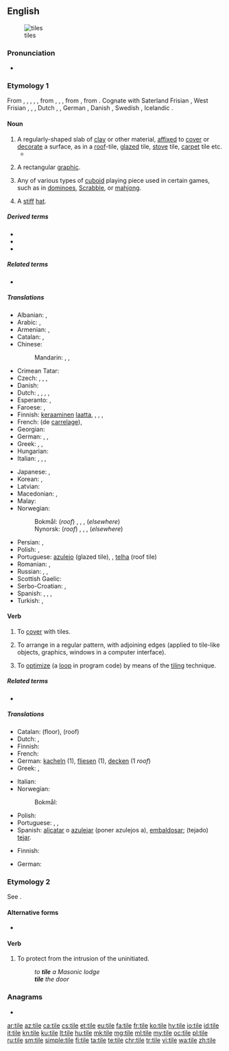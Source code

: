 ==English==
{{wikipedia|dab=tile (disambiguation)}}
{{wikipedia}}

[[File:A aesthetic tile.JPG|thumb|tiles]]

===Pronunciation===
* {{rhymes|aɪl|lang=en}}

===Etymology 1===
From {{etyl|enm|en}} {{m|enm|tile}}, {{m|enm|tyle}}, {{m|enm|tigel}}, {{m|enm|tiȝel}}, {{m|enm|teȝele}}, from {{etyl|ang|en}} {{m|ang|tieġle}}, {{m|ang|tiġle}}, {{m|ang|tiġele||tile; brick}}, from {{inh|en|gem-pro|*tigulǭ||tile}}, from {{etyl|la|en}} {{m|la|tēgula}}. Cognate with Saterland Frisian {{m|stq|Tichel||tile}}, West Frisian {{m|fy|teil}}, {{m|fy|tegel}}, {{m|fy|tichel||tile}}, Dutch {{m|nl|tichel}}, {{m|nl|tegel||tile}}, German {{m|de|Ziegel||brick; tile}}, Danish {{m|da|tegl||brick}}, Swedish {{m|sv|tegel||brick; tile}}, Icelandic {{m|is|tigl||tile; brick}}.

====Noun====
{{en-noun}}

# A regularly-shaped slab of [[clay]] or other material, [[affixed]] to [[cover]] or [[decorate]] a surface, as in a [[roof]]-tile, [[glazed]] tile, [[stove]] tile, [[carpet]] tile etc.
#* {{quote-book|year=1963|author={{w|Margery Allingham}}
|title={{w|The China Governess}}
|chapter=3|url=http://openlibrary.org/works/OL2004261W
|passage=Sepia Delft '''tiles''' surrounded the fireplace, their crudely drawn Biblical scenes in faded cyclamen blending with the pinkish pine, while above them, instead of a mantelshelf, there was an archway high enough to form a balcony with slender balusters and a tapestry-hung wall behind.}}
# {{lb|en|computing}} A rectangular [[graphic]].
#: {{ux|en|Each '''tile''' within Google Maps consists of 256 &times; 256 pixels.}}
#: {{ux|en|Sprites and '''tiles''' that are hidden in the prototype ROM file can be recovered.}}
# Any of various types of [[cuboid]] playing piece used in certain games, such as in [[dominoes]], [[Scrabble]], or [[mahjong]].
# {{lb|en|dated}} A [[stiff]] [[hat]].
#: {{rfquotek|Charles Dickens}}

=====Derived terms=====
* {{l|en|glazed tile}}
* {{l|en|out on the tiles}}
* {{l|en|tilework}}

=====Related terms=====
* {{l|en|tiler}}

=====Translations=====
{{trans-top|mostly rectangular shaped sheet of ceramic or fired clay to cover surfaces}}
* Albanian: {{t+|sq|tjegull}}, {{t+|sq|pllakë}}
* Arabic: {{t|ar|قِرْمِيدَة|f}}, {{qualifier|collective}} {{t|ar|قِرْمِيد}}
* Armenian: {{t+|hy|կղմինդր}}, {{t+|hy|հախճասալ}}
* Catalan: {{t+|ca|teula|f}}, {{t|ca|rajola|f}}
* Chinese:
*: Mandarin: {{t+|cmn|瓦|tr=wǎ|sc=Hani}}, {{t|cmn|磚瓦|sc=Hani}}, {{t+|cmn|砖瓦|tr=zhuānwǎ|sc=Hani}}
* Crimean Tatar: {{t|crh|kiramet}}
* Czech: {{t|cs|dlaždice|f}} {{qualifier|floor tile}}, {{t|cs|kachle|f}}, {{t|cs|obkladačka|f}} {{qualifier|wall tile}}, {{t+|cs|taška|f}} {{qualifier|roof tile}}
* Danish: {{t+|da|tegl|c}}
* Dutch: {{t+|nl|tegel|m}}, {{t+|nl|vloertegel|f}}, {{t|nl|muurtegel|m}}, {{t+|nl|pan|f}}, {{t+|nl|dakpan|f}}
* Esperanto: {{t|eo|kahelo}}, {{t|eo|tegolo}}
* Faroese: {{t|fo|flís|f}} {{qualifier|floor tile}}, {{t|fo|tigul|m}} {{qualifier|roof tile}}
* Finnish: [[keraaminen]] [[laatta]], {{t|fi|koristelaatta}}, {{t+|fi|kaakeli}}, {{t+|fi|tiili}}, {{t+|fi|laatta}}
* French: {{t+|fr|carreau|m}} (de [[carrelage]]), {{t+|fr|tuile|f}}
* Georgian: {{t|ka|კრამიტი}}
* German: {{t+|de|Kachel|f}}, {{t+|de|Fliese|f}}, {{qualifier|roof tile}} {{t+|de|Dachziegel|m}}
* Greek: {{t+|el|πλακίδιο|n}}, {{t+|el|πλακάκι|n}}, {{qualifier|roof tile}} {{t+|el|κεραμίδι|n}}
* Hungarian: {{t+|hu|cserép}}
* Italian: {{qualifier|floor and wall tile}} {{t+|it|piastrella|f}}, {{t+|it|mattonella|f}}, {{qualifier|roof tile}} {{t+|it|tegola|f}}, {{t+|it|coppo|m}}
{{trans-mid}}
* Japanese: {{t+|ja|タイル|tr=tairu}}, {{qualifier|roof tile}} {{t+|ja|瓦|tr=かわら, kawara}}
* Korean: {{t|ko|​​타일|sc=Kore}}, {{t|ko|기와|sc=Kore}}
* Latvian: {{t|lv|flīze|f}}
* Macedonian: {{qualifier|floor and wall tile}} {{t|mk|плочка|f|tr=plóčka}}, {{qualifier|roof tile}} {{t|mk|ќерамида|tr=ḱerámida}}
* Malay: {{t|ms|jubin}}
* Norwegian:
*: Bokmål: (''roof'') {{t|nb|takstein|m}}, {{t|nb|tegl|n}}, {{t+|nb|teglstein|m}}, (''elsewhere'') {{t|nb|flis|m|f}}
*: Nynorsk: (''roof'') {{t|nn|takstein|m}}, {{t|nn|tegl|n}}, {{t|nn|teglstein|m}}, (''elsewhere'') {{t|nn|flis|f}}
* Persian: {{t+|fa|کاشی|tr=kâši|sc=fa-Arab}}, {{t+|fa|سفال|tr=sofâl|sc=fa-Arab}}
* Polish: {{t+|pl|kafel|m}}, {{t+|pl|kafelek|m}}
* Portuguese: [[azulejo]] {{g|m}} (glazed tile), {{t|pt|ladrilho|m}}, [[telha]] {{g|f}} (roof tile)
* Romanian: {{t+|ro|țiglă|f}}, {{t+|ro|olan|n}}
* Russian: {{t+|ru|пли́тка|f}}, {{qualifier|glazed tile}} {{t+|ru|ка́фель|m}}, {{qualifier|roof tile}} {{t+|ru|черепи́ца|f}}
* Scottish Gaelic: {{t|gd|leacag|f}}
* Serbo-Croatian: {{t+|sh|pločica}}, {{t+|sh|kalj}}
* Spanish: {{qualifier|glazed tile}} {{t+|es|azulejo|m}}, {{t+|es|alicatado|m}}, {{qualifier|floor tile}} {{t+|es|baldosa|f}}, {{qualifier|roof tile}} {{t+|es|teja|f}}
* Turkish: {{t+|tr|kiremit}}, {{t+|tr|karo}}
{{trans-bottom}}

====Verb====
{{en-verb|tiles|tiling|tiled}}

# To [[cover]] with tiles.
# {{lb|en|computing}} To arrange in a regular pattern, with adjoining edges (applied to tile-like objects, graphics, windows in a computer interface).
# {{lb|en|comptheory}} To [[optimize]] (a [[loop]] in program code) by means of the [[tiling]] technique.

=====Related terms=====
* {{l|en|tiler}}

=====Translations=====
{{trans-top|to cover with tiles}}
* Catalan: {{t+|ca|enrajolar}} (floor), {{t+|ca|teular}} (roof)
* Dutch: {{t+|nl|tegelen}}, {{t+|nl|betegelen}}
* Finnish: {{t+|fi|laatoittaa}}
* French: {{t+|fr|tuiler}}
* German: [[kacheln]] (1), [[fliesen]] (1), [[decken]] (1 ''roof'')
* Greek: {{t+|el|πλακοστρώνω}}, {{t|el|στρώνω με πλακάκια}}
{{trans-mid}}
* Italian: {{t|it|piastrellare}}
* Norwegian:
*: Bokmål: {{t|nb|flislegge}}
* Polish: {{t|pl|kafelkować|impf}}
* Portuguese: {{t+|pt|azulejar}}, {{t+|pt|ladrilhar}}, {{t+|pt|telhar}}
* Spanish: [[alicatar]] o [[azulejar]] (poner azulejos a), [[embaldosar]]; (tejado) [[tejar]].
{{trans-bottom}}

{{trans-top|computing: to arrange in regular pattern}}
* Finnish: {{t+|fi|tiilittää}}
{{trans-mid}}
* German: {{t+|de|parzellieren}}
{{trans-bottom}}

===Etymology 2===
See {{m|en|tiler||doorkeeper at a Masonic lodge}}.

====Alternative forms====
* {{l|en|tyle}}

====Verb====
{{en-verb|til}}

# To protect from the intrusion of the uninitiated.
#: ''to '''tile''' a Masonic lodge''
#: '''''tile''' the door''

===Anagrams===
* {{l|en|lite}}

[[ar:tile]]
[[az:tile]]
[[ca:tile]]
[[cs:tile]]
[[et:tile]]
[[eu:tile]]
[[fa:tile]]
[[fr:tile]]
[[ko:tile]]
[[hy:tile]]
[[io:tile]]
[[id:tile]]
[[it:tile]]
[[kn:tile]]
[[ku:tile]]
[[lt:tile]]
[[hu:tile]]
[[mk:tile]]
[[mg:tile]]
[[ml:tile]]
[[my:tile]]
[[oc:tile]]
[[pl:tile]]
[[ru:tile]]
[[sm:tile]]
[[simple:tile]]
[[fi:tile]]
[[ta:tile]]
[[te:tile]]
[[chr:tile]]
[[tr:tile]]
[[vi:tile]]
[[wa:tile]]
[[zh:tile]]